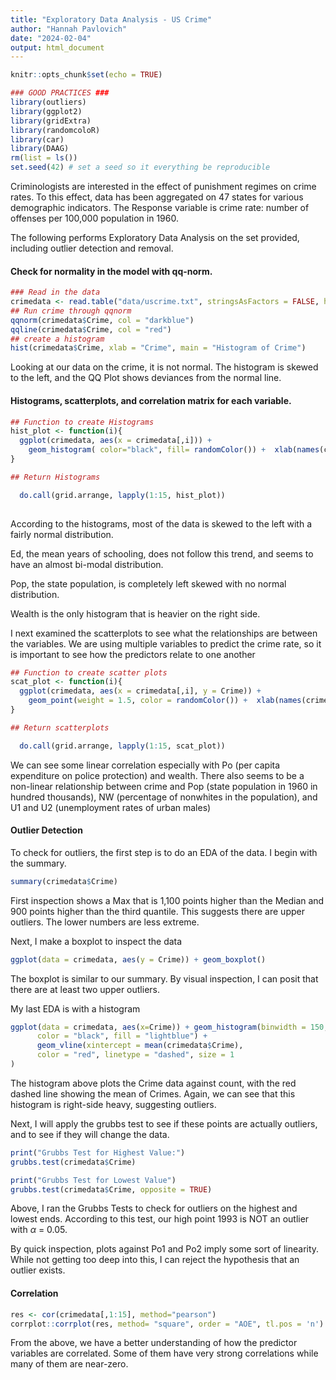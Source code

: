 ```yaml
---
title: "Exploratory Data Analysis - US Crime"
author: "Hannah Pavlovich"
date: "2024-02-04"
output: html_document
---
```


```r
knitr::opts_chunk$set(echo = TRUE)
```

```r
### GOOD PRACTICES ###
library(outliers)
library(ggplot2)
library(gridExtra)
library(randomcoloR)
library(car)
library(DAAG)
rm(list = ls())
set.seed(42) # set a seed so it everything be reproducible
```


Criminologists are interested in the effect of punishment regimes on crime rates. To this effect, data has been aggregated on 47 states for various demographic indicators. The Response variable is crime rate: number of offenses per 100,000 population in 1960.

The following performs Exploratory Data Analysis on the set provided, including outlier detection and removal.

#### Check for normality in the model with qq-norm.

```r
### Read in the data
crimedata <- read.table("data/uscrime.txt", stringsAsFactors = FALSE, header = TRUE)
## Run crime through qqnorm
qqnorm(crimedata$Crime, col = "darkblue")
qqline(crimedata$Crime, col = "red")
## create a histogram
hist(crimedata$Crime, xlab = "Crime", main = "Histogram of Crime")
```

Looking at our data on the crime, it is not normal. The histogram is
skewed to the left, and the QQ Plot shows deviances from the normal
line.

#### Histograms, scatterplots, and correlation matrix for each variable.

```r

## Function to create Histograms
hist_plot <- function(i){
  ggplot(crimedata, aes(x = crimedata[,i])) + 
    geom_histogram( color="black", fill= randomColor()) +  xlab(names(crimedata[i]))
}

## Return Histograms

  do.call(grid.arrange, lapply(1:15, hist_plot))
  

```

According to the histograms, most of the data is skewed to the left with
a fairly normal distribution.

Ed, the mean years of schooling, does not follow this trend, and seems to
have an almost bi-modal distribution.

Pop, the state population, is completely left skewed with no normal
distribution.

Wealth is the only histogram that is heavier on the right side.

I next examined the scatterplots to see what the relationships are
between the variables. We are using multiple variables to predict the
crime rate, so it is important to see how the predictors relate to one
another

```r

## Function to create scatter plots
scat_plot <- function(i){
  ggplot(crimedata, aes(x = crimedata[,i], y = Crime)) + 
    geom_point(weight = 1.5, color = randomColor()) +  xlab(names(crimedata[i]))
}

## Return scatterplots

  do.call(grid.arrange, lapply(1:15, scat_plot))

```

We can see some linear correlation especially with Po (per capita
expenditure on police protection) and wealth. There also seems to be a
non-linear relationship between crime and Pop (state population in 1960
in hundred thousands), NW (percentage of nonwhites in the population),
and U1 and U2 (unemployment rates of urban males)

#### Outlier Detection

To check for outliers, the first step is to do an EDA of the data. I
begin with the summary.

```r
summary(crimedata$Crime)
```

First inspection shows a Max that is 1,100 points higher than the Median
and 900 points higher than the third quantile. This suggests there are
upper outliers. The lower numbers are less extreme.

Next, I make a boxplot to inspect the data

```r
ggplot(data = crimedata, aes(y = Crime)) + geom_boxplot()
```

The boxplot is similar to our summary. By visual inspection, I can posit
that there are at least two upper outliers.

My last EDA is with a histogram

```r
ggplot(data = crimedata, aes(x=Crime)) + geom_histogram(binwidth = 150, 
      color = "black", fill = "lightblue") + 
      geom_vline(xintercept = mean(crimedata$Crime), 
      color = "red", linetype = "dashed", size = 1
)
```

The histogram above plots the Crime data against count, with the red
dashed line showing the mean of Crimes. Again, we can see that this
histogram is right-side heavy, suggesting outliers.

Next, I will apply the grubbs test to see if these points are actually
outliers, and to see if they will change the data.

```r
print("Grubbs Test for Highest Value:")
grubbs.test(crimedata$Crime)

print("Grubbs Test for Lowest Value")
grubbs.test(crimedata$Crime, opposite = TRUE)

```

Above, I ran the Grubbs Tests to check for outliers on the highest and
lowest ends. According to this test, our high point 1993 is NOT an
outlier with $\alpha$ = 0.05.

By quick inspection, plots against Po1 and Po2 imply some sort of
linearity. While not getting too deep into this, I can reject the
hypothesis that an outlier exists.

#### Correlation

```r
res <- cor(crimedata[,1:15], method="pearson")
corrplot::corrplot(res, method= "square", order = "AOE", tl.pos = 'n')
```

From the above, we have a better understanding of how the predictor
variables are correlated. Some of them have very strong correlations
while many of them are near-zero.